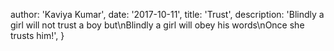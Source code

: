 
  author: 'Kaviya Kumar',
  date: '2017-10-11',
  title: 'Trust',
  description:
    'Blindly a girl will not trust a boy but\nBlindly a girl will obey his words\nOnce she trusts him!',
}
